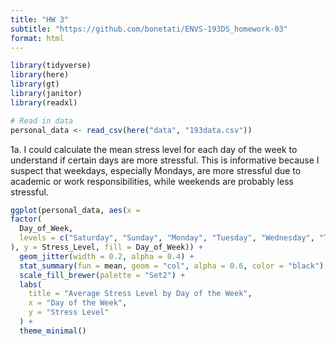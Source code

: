 ```yaml
---
title: "HW 3"
subtitle: "https://github.com/bonetati/ENVS-193DS_homework-03"
format: html
---
```


```r
library(tidyverse)
library(here)
library(gt) 
library(janitor)
library(readxl)

# Read in data
personal_data <- read_csv(here("data", "193data.csv"))
```
1a.
I could calculate the mean stress level for each day of the week to understand if certain days are more stressful. This is informative because I suspect that weekdays, especially Mondays, are more stressful due to academic or work responsibilities, while weekends are probably less stressful.

```r
ggplot(personal_data, aes(x = 
factor(
  Day_of_Week,
  levels = c("Saturday", "Sunday", "Monday", "Tuesday", "Wednesday", "Thursday", "Friday")
), y = Stress_Level, fill = Day_of_Week)) +
  geom_jitter(width = 0.2, alpha = 0.4) +
  stat_summary(fun = mean, geom = "col", alpha = 0.6, color = "black") +
  scale_fill_brewer(palette = "Set2") +
  labs(
    title = "Average Stress Level by Day of the Week",
    x = "Day of the Week",
    y = "Stress Level"
  ) +
  theme_minimal()

```




